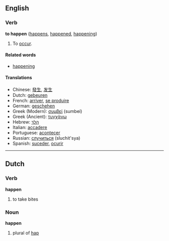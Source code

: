 ==English==
===Verb===
'''to happen''' ([[happens]], [[happened]], [[happening]])

#To [[occur]].

====Related words====
*[[happening]]

====Translations====
*Chinese: [[發生]], [[发生]]
*Dutch: [[gebeuren]]
*French: [[arriver]], [[se produire]]
*German: [[geschehen]]
*Greek (Modern): [[συμβεί]] (sumbeí)
*Greek (Ancient): [[τυγχάνω]]
*Hebrew: [[הלך|הָלַךְ]]
*Italian: [[accadere]]
*Portuguese: [[acontecer]]
*Russian: [[случиться]] (sluchit'sya)
*Spanish: [[suceder]], [[ocurir]]

----

==Dutch==
===Verb===
'''happen'''

# to take bites

===Noun===
'''happen'''

# plural of [[hap]]